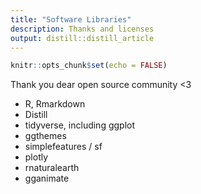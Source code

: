 ```yaml
---
title: "Software Libraries"
description: Thanks and licenses
output: distill::distill_article
---
```


```r
knitr::opts_chunk$set(echo = FALSE)
```

Thank you dear open source community <3

* R, Rmarkdown
* Distill
* tidyverse, including ggplot
* ggthemes
* simplefeatures / sf
* plotly
* rnaturalearth
* gganimate